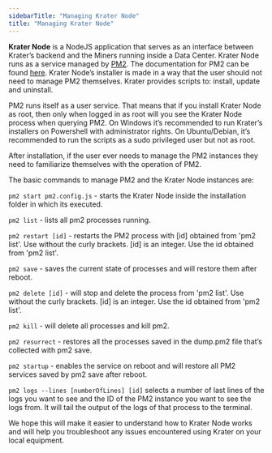 ```yaml
---
sidebarTitle: "Managing Krater Node"
title: "Managing Krater Node"
---
```

**Krater Node** is a NodeJS application that serves as an interface between Krater’s backend and the Miners running inside a Data Center. Krater Node runs as a service managed by [PM2](http://pm2.io). The documentation for PM2 can be found [here](https://pm2.io/docs/runtime/overview/). 
Krater Node’s installer is made in a way that the user should not need to manage PM2 themselves. Krater provides scripts to: install, update and uninstall. 

PM2 runs itself as a user service. That means that if you install Krater Node as root, then only when logged in as root will you see the Krater Node process when querying PM2. On Windows it’s recommended to run Krater’s installers on Powershell with administrator rights. On Ubuntu/Debian, it’s recommended to run the scripts as a sudo privileged user but not as root.

After installation, if the user ever needs to manage the PM2 instances they need to familiarize themselves with the operation of PM2.

The basic commands to manage PM2 and the Krater Node instances are:


`pm2 start pm2.config.js` - starts the Krater Node inside the installation folder in which its executed.

`pm2 list` - lists all pm2 processes running.

`pm2 restart [id]` - restarts the PM2 process with [id] obtained from 'pm2 list'. Use without the curly brackets. [id] is an integer. Use the id obtained from 'pm2 list'.


`pm2 save` - saves the current state of processes and will restore them after reboot.

`pm2 delete [id]` - will stop and delete the process from 'pm2 list'. Use without the curly brackets. [id] is an integer. Use the id obtained from 'pm2 list'.

`pm2 kill` - will delete all processes and kill pm2.

`pm2 resurrect` - restores all the processes saved in the dump.pm2 file that’s collected with pm2 save.

`pm2 startup` - enables the service on reboot and will restore all PM2 services saved by pm2 save after reboot.

`pm2 logs --lines [numberOfLines] [id]` selects a number of last lines of the logs you want to see and the ID of the PM2 instance you want to see the logs from. It will tail the output of the logs of that process to the terminal.

We hope this will make it easier to understand how to Krater Node works and will help you troubleshoot any issues encountered using Krater on your local equipment.